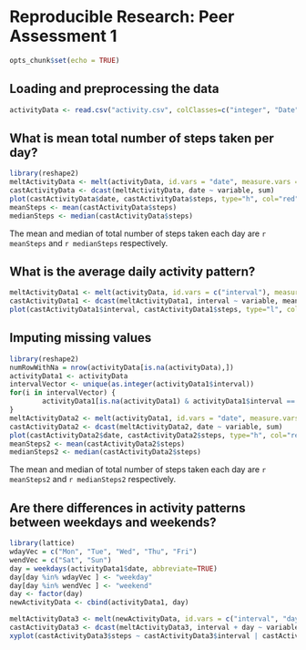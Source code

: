 # Reproducible Research: Peer Assessment 1
```r
opts_chunk$set(echo = TRUE)
```

## Loading and preprocessing the data
```r
activityData <- read.csv("activity.csv", colClasses=c("integer", "Date", "integer"))
```


## What is mean total number of steps taken per day?
```r
library(reshape2)
meltActivityData <- melt(activityData, id.vars = "date", measure.vars = c("steps", "interval"), na.rm=TRUE)
castActivityData <- dcast(meltActivityData, date ~ variable, sum)
plot(castActivityData$date, castActivityData$steps, type="h", col="red", xlab="Date", ylab="Number of Total Steps")
meanSteps <- mean(castActivityData$steps)
medianSteps <- median(castActivityData$steps)
```
The mean and median of total number of steps taken each day are `r meanSteps` and `r medianSteps` respectively.


## What is the average daily activity pattern?
```r
meltActivityData1 <- melt(activityData, id.vars = c("interval"), measure.vars = c("steps","date"), na.rm=TRUE)
castActivityData1 <- dcast(meltActivityData1, interval ~ variable, mean)
plot(castActivityData1$interval, castActivityData1$steps, type="l", col="blue", xlab="Interval", ylab="Average Steps Taken")
```


## Imputing missing values
```r

library(reshape2)
numRowWithNa = nrow(activityData[is.na(activityData),])
activityData1 <- activityData
intervalVector <- unique(as.integer(activityData1$interval))
for(i in intervalVector) {
        activityData1[is.na(activityData1) & activityData1$interval == i,]$steps <- mean(activityData1[activityData1$interval == i,]$steps, na.rm=TRUE)
}
meltActivityData2 <- melt(activityData1, id.vars = "date", measure.vars = c("steps", "interval"), na.rm=FALSE)
castActivityData2 <- dcast(meltActivityData2, date ~ variable, sum)
plot(castActivityData2$date, castActivityData2$steps, type="h", col="red", xlab="Date", ylab="Number of Total Steps")
meanSteps2 <- mean(castActivityData2$steps)
medianSteps2 <- median(castActivityData2$steps)
```
The mean and median of total number of steps taken each day are `r meanSteps2` and `r medianSteps2` respectively.

## Are there differences in activity patterns between weekdays and weekends?
```r
library(lattice)
wdayVec = c("Mon", "Tue", "Wed", "Thu", "Fri")
wendVec = c("Sat", "Sun")
day = weekdays(activityData1$date, abbreviate=TRUE)
day[day %in% wdayVec ] <- "weekday"
day[day %in% wendVec ] <- "weekend"
day <- factor(day)
newActivityData <- cbind(activityData1, day)

meltActivityData3 <- melt(newActivityData, id.vars = c("interval", "day"), measure.vars = "steps", na.rm=FALSE)
castActivityData3 <- dcast(meltActivityData3, interval + day ~ variable, mean)
xyplot(castActivityData3$steps ~ castActivityData3$interval | castActivityData3$day, group=castActivityData3$day, type="l", layout=c(1,2), xlab="Interval", ylab="Number of steps")
```
